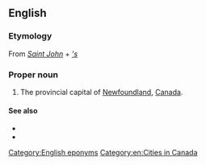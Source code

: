 ==English==

===Etymology===
From ''[[Saint John]]'' + ''[['s]]''

===Proper noun===
{{wikipedia|St. John's, Newfoundland and Labrador}}
{{en-proper noun|head=[[Saint]] [[John]][['s|’s]]}}

# The provincial capital of [[Newfoundland]], [[Canada]].

====See also====
* {{l|en|St. John's}}
* {{l|en|St. Johns}}

[[Category:English eponyms]]
[[Category:en:Cities in Canada]]